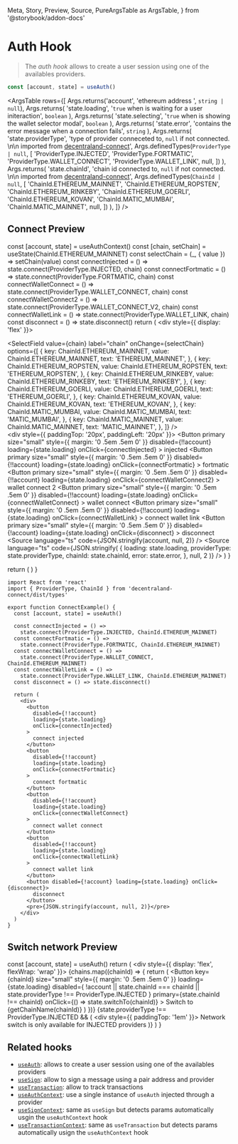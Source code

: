   Meta,
  Story,
  Preview,
  Source,
  PureArgsTable as ArgsTable,
} from '@storybook/addon-docs'

<Meta title="Hooks/useAuth" />

# Auth Hook

> The _auth hook_ allows to create a user session using one of the availables providers.

```ts
const [account, state] = useAuth()
```

<ArgsTable
  rows={[
    Args.returns('account', 'ethereum address ', `string | null`),
    Args.returns(
      'state.loading',
      '`true` when is waiting for a user initeraction',
      `boolean`
    ),
    Args.returns(
      'state.selecting',
      '`true` when is showing the wallet selector modal',
      `boolean`
    ),
    Args.returns(
      'state.error',
      'contains the error message when a connection fails',
      `string`
    ),
    Args.returns(
      'state.providerType',
      'type of provider conneceted to, `null` if not connected. \n\n imported from [decentraland-connect](https://www.npmjs.com/package/decentraland-connect)',
      Args.definedTypes(`ProviderType | null`, [
        'ProviderType.INJECTED',
        'ProviderType.FORTMATIC',
        'ProviderType.WALLET_CONNECT',
        'ProviderType.WALLET_LINK',
        null,
      ])
    ),
    Args.returns(
      'state.chainId',
      'chain id connected to, `null` if not connected. \n\n imported from [decentraland-connect](https://www.npmjs.com/package/decentraland-connect)',
      Args.definedTypes(`ChainId | null`, [
        'ChainId.ETHEREUM_MAINNET',
        'ChainId.ETHEREUM_ROPSTEN',
        'ChainId.ETHEREUM_RINKEBY',
        'ChainId.ETHEREUM_GOERLI',
        'ChainId.ETHEREUM_KOVAN',
        'ChainId.MATIC_MUMBAI',
        'ChainId.MATIC_MAINNET',
        null,
      ])
    ),
  ]}
/>

## Connect Preview

  const [account, state] = useAuthContext()
  const [chain, setChain] = useState(ChainId.ETHEREUM_MAINNET)
  const selectChain = (_, { value }) => setChain(value)
  const connectInjected = () => state.connect(ProviderType.INJECTED, chain)
  const connectFortmatic = () => state.connect(ProviderType.FORTMATIC, chain)
  const connectWalletConnect = () =>
    state.connect(ProviderType.WALLET_CONNECT, chain)
  const connectWalletConnect2 = () =>
    state.connect(ProviderType.WALLET_CONNECT_V2, chain)
  const connectWalletLink = () => state.connect(ProviderType.WALLET_LINK, chain)
  const disconnect = () => state.disconnect()
  return (
    <Container>
      <div style={{ display: 'flex' }}>
        <div>
          <SelectField
            value={chain}
            label="chain"
            onChange={selectChain}
            options={[
              {
                key: ChainId.ETHEREUM_MAINNET,
                value: ChainId.ETHEREUM_MAINNET,
                text: 'ETHEREUM_MAINNET',
              },
              {
                key: ChainId.ETHEREUM_ROPSTEN,
                value: ChainId.ETHEREUM_ROPSTEN,
                text: 'ETHEREUM_ROPSTEN',
              },
              {
                key: ChainId.ETHEREUM_RINKEBY,
                value: ChainId.ETHEREUM_RINKEBY,
                text: 'ETHEREUM_RINKEBY',
              },
              {
                key: ChainId.ETHEREUM_GOERLI,
                value: ChainId.ETHEREUM_GOERLI,
                text: 'ETHEREUM_GOERLI',
              },
              {
                key: ChainId.ETHEREUM_KOVAN,
                value: ChainId.ETHEREUM_KOVAN,
                text: 'ETHEREUM_KOVAN',
              },
              {
                key: ChainId.MATIC_MUMBAI,
                value: ChainId.MATIC_MUMBAI,
                text: 'MATIC_MUMBAI',
              },
              {
                key: ChainId.MATIC_MAINNET,
                value: ChainId.MATIC_MAINNET,
                text: 'MATIC_MAINNET',
              },
            ]}
          />
        </div>
        <div style={{ paddingTop: '20px', paddingLeft: '20px' }}>
          <Button
            primary
            size="small"
            style={{ margin: '0 .5em .5em 0' }}
            disabled={!!account}
            loading={state.loading}
            onClick={connectInjected}
          >
            injected
          </Button>
          <Button
            primary
            size="small"
            style={{ margin: '0 .5em .5em 0' }}
            disabled={!!account}
            loading={state.loading}
            onClick={connectFortmatic}
          >
            fortmatic
          </Button>
          <Button
            primary
            size="small"
            style={{ margin: '0 .5em .5em 0' }}
            disabled={!!account}
            loading={state.loading}
            onClick={connectWalletConnect2}
          >
            wallet connect 2
          </Button>
          <Button
            primary
            size="small"
            style={{ margin: '0 .5em .5em 0' }}
            disabled={!!account}
            loading={state.loading}
            onClick={connectWalletConnect}
          >
            wallet connect
          </Button>
          <Button
            primary
            size="small"
            style={{ margin: '0 .5em .5em 0' }}
            disabled={!!account}
            loading={state.loading}
            onClick={connectWalletLink}
          >
            connect wallet link
          </Button>
          <Button
            primary
            size="small"
            style={{ margin: '0 .5em .5em 0' }}
            disabled={!account}
            loading={state.loading}
            onClick={disconnect}
          >
            disconnect
          </Button>
        </div>
      </div>
      <Source language="ts" code={JSON.stringify(account, null, 2)} />
      <Source
        language="ts"
        code={JSON.stringify(
          {
            loading: state.loading,
            providerType: state.providerType,
            chainId: state.chainId,
            error: state.error,
          },
          null,
          2
        )}
      />
    </Container>
  )
}

  return (
    <AuthProvider sso="https://id.decentraland.zone">
      <ConnectExample />
    </AuthProvider>
  )
}

<ConnectExampleWrapper />

```tsx dark=true
import React from 'react'
import { ProviderType, ChainId } from 'decentraland-connect/dist/types'

export function ConnectExample() {
  const [account, state] = useAuth()

  const connectInjected = () =>
    state.connect(ProviderType.INJECTED, ChainId.ETHEREUM_MAINNET)
  const connectFortmatic = () =>
    state.connect(ProviderType.FORTMATIC, ChainId.ETHEREUM_MAINNET)
  const connectWalletConnect = () =>
    state.connect(ProviderType.WALLET_CONNECT, ChainId.ETHEREUM_MAINNET)
  const connectWalletLink = () =>
    state.connect(ProviderType.WALLET_LINK, ChainId.ETHEREUM_MAINNET)
  const disconnect = () => state.disconnect()

  return (
    <div>
      <button
        disabled={!!account}
        loading={state.loading}
        onClick={connectInjected}
      >
        connect injected
      </button>
      <button
        disabled={!!account}
        loading={state.loading}
        onClick={connectFortmatic}
      >
        connect fortmatic
      </button>
      <button
        disabled={!!account}
        loading={state.loading}
        onClick={connectWalletConnect}
      >
        connect wallet connect
      </button>
      <button
        disabled={!!account}
        loading={state.loading}
        onClick={connectWalletLink}
      >
        connect wallet link
      </button>
      <button disabled={!account} loading={state.loading} onClick={disconnect}>
        disconnect
      </button>
      <pre>{JSON.stringify(account, null, 2)}</pre>
    </div>
  )
}
```

## Switch network Preview

  const [account, state] = useAuth()
  return (
    <Container>
      <div style={{ display: 'flex', flexWrap: 'wrap' }}>
        {chains.map((chainId) => {
          return (
            <Button
              key={chainId}
              size="small"
              style={{ margin: '0 .5em .5em 0' }}
              loading={state.loading}
              disabled={
                !account ||
                state.chainId === chainId ||
                state.providerType !== ProviderType.INJECTED
              }
              primary={state.chainId !== chainId}
              onClick={() => state.switchTo(chainId)}
            >
              Switch to {getChainName(chainId)}
            </Button>
          )
        })}
      </div>
      {state.providerType !== ProviderType.INJECTED && (
        <div style={{ paddingTop: '1em' }}>
          <Paragraph primary small>
            Network switch is only available for INJECTED providers
          </Paragraph>
        </div>
      )}
    </Container>
  )
}

<SwitchExample />

## Related hooks

- [`useAuth`](./?path=/docs/hooks-useauth--docs): allows to create a user session using one of the availables providers
- [`useSign`](./?path=/docs/hooks-usesign--docs): allow to sign a message using a pair address and provider
- [`useTransaction`](./?path=/docs/hooks-usetransaction--docs): allow to track transactions
- [`useAuthContext`](./?path=/docs/context-auth-useauthcontext--docs): use a single instance of `useAuth` injected through a provider
- [`useSignContext`](./?path=/docs/context-auth-usesigncontext--docs): same as `useSign` but detects params automatically usgin the `useAuthContext` hook
- [`useTransactionContext`](./?path=/docs/context-auth-usetransactioncontext--docs): same as `useTransaction` but detects params automatically usign the `useAuthContext` hook

